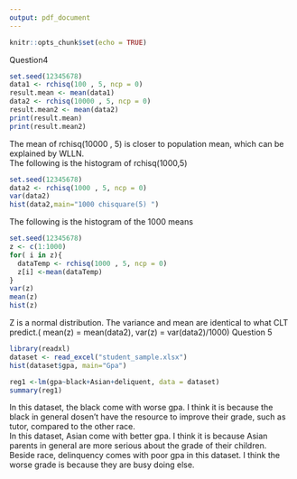 ```yaml
---
output: pdf_document
---
```


```r
knitr::opts_chunk$set(echo = TRUE)
```

Question4
```r
set.seed(12345678)
data1 <- rchisq(100 , 5, ncp = 0)
result.mean <- mean(data1)
data2 <- rchisq(10000 , 5, ncp = 0)
result.mean2 <- mean(data2)
print(result.mean)
print(result.mean2)
```
The mean of rchisq(10000 , 5)  is closer to population mean, which can be explained by WLLN.\
The following is the histogram of rchisq(1000,5)
```r
set.seed(12345678)
data2 <- rchisq(1000 , 5, ncp = 0)
var(data2)
hist(data2,main="1000 chisquare(5) ")
```
\newpage
The following is the histogram of the 1000 means
```r
set.seed(12345678)
z <- c(1:1000)
for( i in z){
  dataTemp <- rchisq(1000 , 5, ncp = 0)
  z[i] <-mean(dataTemp)
}
var(z)
mean(z)
hist(z)
```
Z is a normal distribution. The variance and mean are identical to what CLT predict.( mean(z) = mean(data2), var(z) = var(data2)/1000)
\newpage
Question 5
```r
library(readxl)
dataset <- read_excel("student_sample.xlsx")
hist(dataset$gpa, main="Gpa")
```
\newpage
```r
reg1 <-lm(gpa~black+Asian+deliquent, data = dataset) 
summary(reg1)
```
In this dataset, the black come with worse gpa. I think it is because the black in general dosen't have the resource to improve their grade, such as tutor, compared to the other race.\
In this dataset, Asian come with better gpa. I think it is because Asian parents in general are more serious about the grade of their children.\
Beside race, delinquency comes with poor gpa in this dataset. I think the worse grade is because they are busy doing else.


